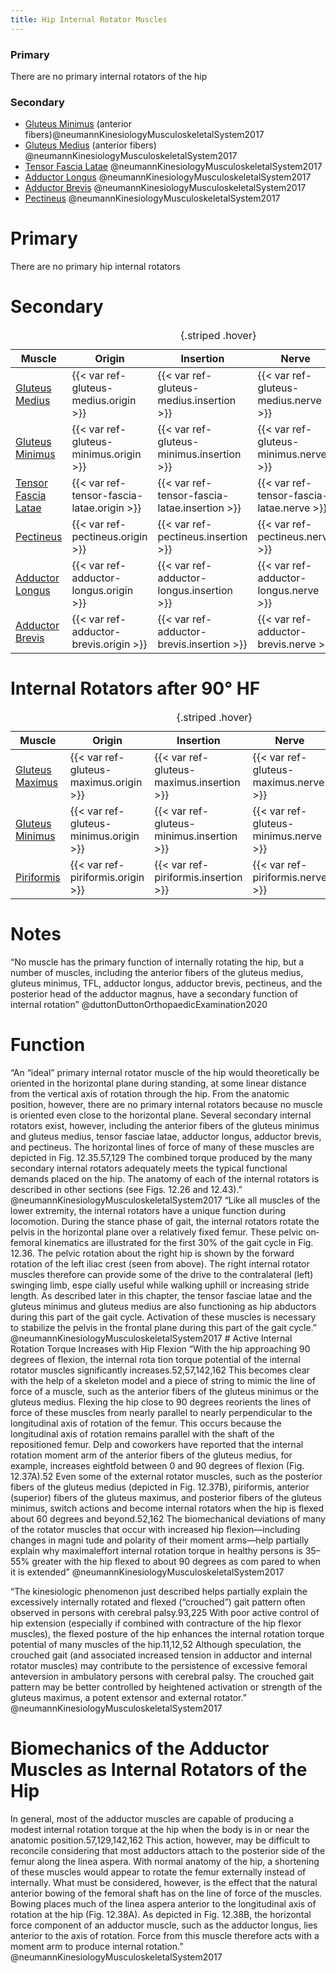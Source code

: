 ```yaml
---
title: Hip Internal Rotator Muscles
---
```


:::{layout-ncol="2"}



### Primary

There are no primary internal rotators of the hip

### Secondary

- [Gluteus Minimus]({{< var ref-gluteus-minimus.path >}}) (anterior fibers)@neumannKinesiologyMusculoskeletalSystem2017
- [Gluteus Medius]({{< var ref-gluteus-medius.path >}}) (anterior fibers) @neumannKinesiologyMusculoskeletalSystem2017
- [Tensor Fascia Latae]({{< var ref-tensor-fascia-latae.path >}}) @neumannKinesiologyMusculoskeletalSystem2017
- [Adductor Longus]({{< var ref-adductor-longus.path >}}) @neumannKinesiologyMusculoskeletalSystem2017
- [Adductor Brevis]({{< var ref-adductor-brevis.path >}}) @neumannKinesiologyMusculoskeletalSystem2017
- [Pectineus]({{< var ref-pectineus.path >}}) @neumannKinesiologyMusculoskeletalSystem2017

:::

# Primary

There are no primary hip internal rotators

# Secondary

| Muscle  | Origin | Insertion | Nerve | Action |
|------|--------|-------|----------|--------|
| [Gluteus Medius]({{< var ref-gluteus-medius.path >}}) | {{< var ref-gluteus-medius.origin >}} | {{< var ref-gluteus-medius.insertion >}} | {{< var ref-gluteus-medius.nerve >}} | {{< var ref-gluteus-medius.action >}} |
| [Gluteus Minimus]({{< var ref-gluteus-minimus.path >}}) | {{< var ref-gluteus-minimus.origin >}} | {{< var ref-gluteus-minimus.insertion >}} | {{< var ref-gluteus-minimus.nerve >}} | {{< var ref-gluteus-minimus.action >}} |
| [Tensor Fascia Latae]({{< var ref-tensor-fascia-latae.path >}}) | {{< var ref-tensor-fascia-latae.origin >}} | {{< var ref-tensor-fascia-latae.insertion >}} | {{< var ref-tensor-fascia-latae.nerve >}} | {{< var ref-tensor-fascia-latae.action >}} |
| [Pectineus]({{< var ref-pectineus.path >}}) | {{< var ref-pectineus.origin >}} | {{< var ref-pectineus.insertion >}} | {{< var ref-pectineus.nerve >}} | {{< var ref-pectineus.action >}} |
| [Adductor Longus]({{< var ref-adductor-longus.path >}}) | {{< var ref-adductor-longus.origin >}} | {{< var ref-adductor-longus.insertion >}} | {{< var ref-adductor-longus.nerve >}} | {{< var ref-adductor-longus.action >}} |
| [Adductor Brevis]({{< var ref-adductor-brevis.path >}}) | {{< var ref-adductor-brevis.origin >}} | {{< var ref-adductor-brevis.insertion >}} | {{< var ref-adductor-brevis.nerve >}} | {{< var ref-adductor-brevis.action >}} |
: {.striped .hover}

# Internal Rotators after 90&deg; HF

| Muscle  | Origin | Insertion | Nerve | Action |
|------|--------|-------|----------|--------|
| [Gluteus Maximus]({{< var ref-gluteus-maximus.path >}}) | {{< var ref-gluteus-maximus.origin >}} | {{< var ref-gluteus-maximus.insertion >}} | {{< var ref-gluteus-maximus.nerve >}} | {{< var ref-gluteus-maximus.action >}} |
| [Gluteus Minimus]({{< var ref-gluteus-minimus.path >}}) | {{< var ref-gluteus-minimus.origin >}} | {{< var ref-gluteus-minimus.insertion >}} | {{< var ref-gluteus-minimus.nerve >}} | {{< var ref-gluteus-minimus.action >}} |
| [Piriformis]({{< var ref-piriformis.path >}}) | {{< var ref-piriformis.origin >}} | {{< var ref-piriformis.insertion >}} | {{< var ref-piriformis.nerve >}} | {{< var ref-piriformis.action >}} |
: {.striped .hover}

# Notes

"No muscle has the primary function of internally rotating the hip, but a number of muscles, including the anterior fibers of the gluteus medius, gluteus minimus, TFL, adductor longus, adductor brevis, pectineus, and the posterior head of the adductor magnus, have a secondary function of internal rotation" @duttonDuttonOrthopaedicExamination2020 


# Function
“An “ideal” primary internal rotator muscle of the hip would theoretically be oriented in the horizontal plane during standing, at some linear distance from the vertical axis of rotation through the hip. From the anatomic position, however, there are no primary internal rotators because no muscle is oriented even close to the horizontal plane. Several secondary internal rotators exist, however, including the anterior fibers of the gluteus minimus and gluteus medius, tensor fasciae latae, adductor longus, adductor brevis, and pectineus. The horizontal lines of force of many of these muscles are depicted in Fig. 12.35.57,129 The combined torque produced by the many secondary internal rotators adequately meets the typical functional demands placed on the hip. The anatomy of each of the internal rotators is described in other sections (see Figs. 12.26 and 12.43).” @neumannKinesiologyMusculoskeletalSystem2017
“Like all muscles of the lower extremity, the internal rotators have a unique function during locomotion. During the stance phase of gait, the internal rotators rotate the pelvis in the horizontal plane over a relatively fixed femur. These pelvic­ on­femoral kinematics are illustrated for the first 30% of the gait cycle in Fig. 12.36. The pelvic rotation about the right hip is shown by the forward rotation of the left iliac crest (seen from above). The right internal rotator muscles therefore can provide some of the drive to the contralateral (left) swinging limb, espe­ cially useful while walking uphill or increasing stride length. As described later in this chapter, the tensor fasciae latae and the gluteus minimus and gluteus medius are also functioning as hip abductors during this part of the gait cycle. Activation of these muscles is necessary to stabilize the pelvis in the frontal plane during this part of the gait cycle.” @neumannKinesiologyMusculoskeletalSystem2017
# Active Internal Rotation Torque Increases with Hip Flexion
“With the hip approaching 90 degrees of flexion, the internal rota­ tion torque potential of the internal rotator muscles significantly increases.52,57,142,162 This becomes clear with the help of a skeleton model and a piece of string to mimic the line of force of a muscle, such as the anterior fibers of the gluteus minimus or the gluteus medius. Flexing the hip close to 90 degrees reorients the lines of force of these muscles from nearly parallel to nearly perpendicular to the longitudinal axis of rotation of the femur. This occurs because the longitudinal axis of rotation remains parallel with the shaft of the repositioned femur. Delp and co­workers have reported that the internal rotation moment arm of the anterior fibers of the gluteus medius, for example, increases eightfold between 0 and 90 degrees of flexion (Fig. 12.37A).52 Even some of the external rotator muscles, such as the posterior fibers of the gluteus medius (depicted in Fig. 12.37B), piriformis, anterior (superior) fibers of the gluteus maximus, and posterior fibers of the gluteus minimus, switch actions and become internal rotators when the hip is flexed about 60 degrees and beyond.52,162 The biomechanical deviations of many of the rotator muscles that occur with increased hip flexion—including changes in magni­ tude and polarity of their moment arms—help partially explain why maximal­effort internal rotation torque in healthy persons is 35–55% greater with the hip flexed to about 90 degrees as com­ pared to when it is extended” @neumannKinesiologyMusculoskeletalSystem2017


“The kinesiologic phenomenon just described helps partially explain the excessively internally rotated and flexed (“crouched”) gait pattern often observed in persons with cerebral palsy.93,225 With poor active control of hip extension (especially if combined with contracture of the hip flexor muscles), the flexed posture of the hip enhances the internal rotation torque potential of many muscles of the hip.11,12,52 Although speculation, the crouched gait (and associated increased tension in adductor and internal rotator muscles) may contribute to the persistence of excessive femoral anteversion in ambulatory persons with cerebral palsy. The crouched gait pattern may be better controlled by heightened activation or strength of the gluteus maximus, a potent extensor and external rotator.” @neumannKinesiologyMusculoskeletalSystem2017

# Biomechanics of the Adductor Muscles as Internal Rotators of the Hip
In general, most of the adductor muscles are capable of producing a modest internal rotation torque at the hip when the body is in or near the anatomic position.57,129,142,162 This action, however, may be difficult to reconcile considering that most adductors attach to the posterior side of the femur along the linea aspera. With normal anatomy of the hip, a shortening of these muscles would appear to rotate the femur externally instead of internally. What must be considered, however, is the effect that the natural anterior bowing of the femoral shaft has on the line of force of the muscles. Bowing places much of the linea aspera anterior to the longitudinal axis of rotation at the hip (Fig. 12.38A). As depicted in Fig. 12.38B, the horizontal force component of an adductor muscle, such as the adductor longus, lies anterior to the axis of rotation. Force from this muscle therefore acts with a moment arm to produce internal rotation.” @neumannKinesiologyMusculoskeletalSystem2017
